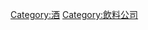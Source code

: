 {{Commonscat|Alcoholic beverage companies}}

[[Category:酒|Category:酒]]
[[Category:飲料公司|Category:飲料公司]]